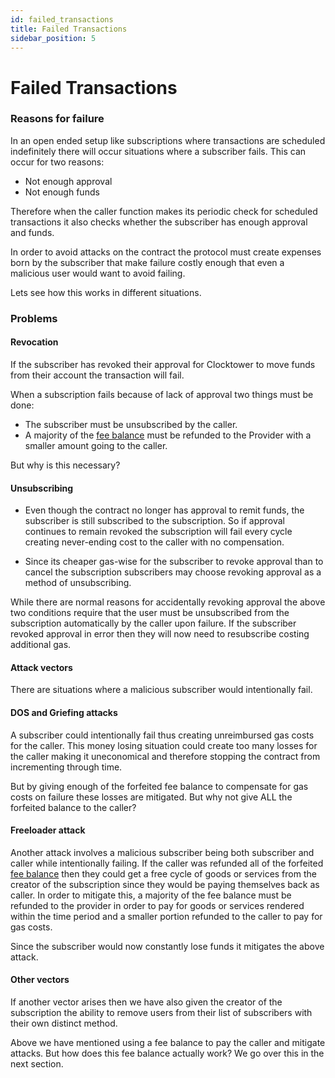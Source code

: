 ```yaml
---
id: failed_transactions
title: Failed Transactions
sidebar_position: 5
---
```


# Failed Transactions

### Reasons for failure

In an open ended setup like subscriptions where transactions are scheduled indefinitely there will occur situations where a subscriber fails. This can occur for two reasons:

- Not enough approval
- Not enough funds

Therefore when the caller function makes its periodic check for scheduled transactions it also checks whether the subscriber has enough approval and funds. 

In order to avoid attacks on the contract the protocol must create expenses born by the subscriber that make failure costly enough that even a malicious user would want to avoid failing. 

Lets see how this works in different situations. 

### Problems

#### Revocation

If the subscriber has revoked their approval for Clocktower to move funds from their account the transaction will fail. 

When a subscription fails because of lack of approval two things must be done:

- The subscriber must be unsubscribed by the caller.
- A majority of the [fee balance](fees#caller-fee-reserve) must be refunded to the Provider with a smaller amount going to the caller. 

But why is this necessary?

#### Unsubscribing

- Even though the contract no longer has approval to remit funds, the subscriber is still subscribed to the subscription. So if approval continues to remain revoked the subscription will fail every cycle creating never-ending cost to the caller with no compensation. 

- Since its cheaper gas-wise for the subscriber to revoke approval than to cancel the subscription subscribers may choose revoking approval as a method of unsubscribing. 

While there are normal reasons for accidentally revoking approval the above two conditions require that the user must be unsubscribed from the subscription automatically by the caller upon failure. If the subscriber revoked approval in error then they will now need to resubscribe costing additional gas.

#### Attack vectors

There are situations where a malicious subscriber would intentionally fail. 

#### DOS and Griefing attacks

A subscriber could intentionally fail thus creating unreimbursed gas costs for the caller. This money losing situation could create too many losses for the caller making it uneconomical and therefore stopping the contract from incrementing through time. 

But by giving enough of the forfeited fee balance to compensate for gas costs on failure these losses are mitigated. But why not give ALL the forfeited balance to the caller?

#### Freeloader attack

Another attack involves a malicious subscriber being both subscriber and caller while intentionally failing.  If the caller was refunded all of the forfeited [fee balance](fees#caller-fee-reserve) then they could get a free cycle of goods or services from the creator of the subscription since they would be paying themselves back as caller. In order to mitigate this, a majority of the fee balance must be refunded to the provider in order to pay for goods or services rendered within the time period and a smaller portion refunded to the caller to pay for gas costs. 

Since the subscriber would now constantly lose funds it mitigates the above attack. 

#### Other vectors

If another vector arises then we have also given the creator of the subscription the ability to remove users from their list of subscribers with their own distinct method. 

Above we have mentioned using a fee balance to pay the caller and mitigate attacks. But how does this fee balance actually work? We go over this in the next section. 




